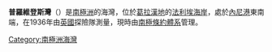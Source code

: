 {{Coord|68|19|S|66|47|W||display=title}}

'''普羅維登斯灣'''（{{lang-en|Providence Cove}}）是[[南極洲|南極洲]]的海灣，位於[[葛拉漢地|葛拉漢地]]的[[法利埃海岸|法利埃海岸]]，處於[[內尼港|內尼港]]東南端，在1936年由[[英國|英國]]探險隊測量，現時由[[南極條約體系|南極條約體系]]管理。

{{DEFAULTSORT:Providence Cove}}
[[Category:南極洲海灣|Category:南極洲海灣]]


{{FallièresCoast-geo-stub}}